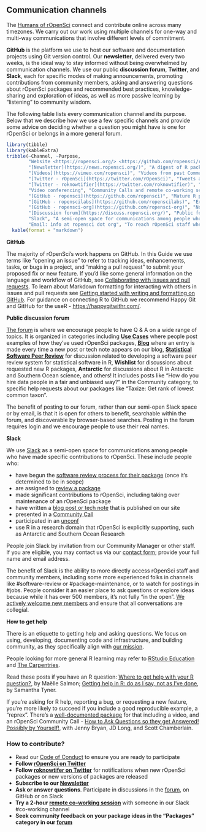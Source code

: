 ## Communication channels {#channels}


The [Humans of rOpenSci](#humans) connect and contribute online across many timezones. 
We carry out our work using multiple channels for one-way and multi-way communications that involve different levels of commitment. 

**GitHub** is the platform we use to host our software and documentation projects using Git version control. 
Our **newsletter**, delivered every two weeks, is the ideal way to stay informed without being overwhelmed by communication channels. 
We use our public **discussion forum**, **Twitter**, and **Slack**, 
each for specific modes of making announcements, promoting contributions from community members, 
asking and answering questions about rOpenSci packages and recommended best practices,
knowledge-sharing and exploration of ideas, 
as well as more passive learning by "listening" to community wisdom. 

The following table lists every communication channel and its purpose. 
Below that we describe how we use a few specific channels and provide some advice on deciding whether a question you might have is one for rOpenSci or belongs in a more general forum.

```r
library(tibble) 
library(kableExtra)
tribble(~Channel, ~Purpose,
        "Website <https://ropensci.org/> <https://github.com/ropensci/roweb3>", "Home of rOpenSci",
        "[Newsletter](https://news.ropensci.org/)", "A digest of R package news, use cases, blog posts, events, curated every two weeks. [Subscribe](https://news.ropensci.org/) via RSS (XML), JSON feed, or email.",
        "[Videos](https://vimeo.com/ropensci)", "Videos from past Community Calls on Vimeo",
        "[Twitter - rOpenSci](https://twitter.com/rOpenSci)", "Tweets about rOpenSci software, use cases, blog posts, tech notes, events",
        "[Twitter - roknowtifier](https://twitter.com/roknowtifier)", "Bot that tweets new rOpenSci packages or new versions of packages",
        "Video conferencing", "Community Calls and remote co-working sessions on  Zoom",
        "[GitHub - ropensci](https://github.com/ropensci)", "Mature R packages contributed by rOpenSci staff or community-contributed peer-reviewed packages; software peer review system; rOpenSci website",
        "[GitHub - ropenscilabs](https://github.com/ropenscilabs)", "Experimental packages and code experiments from staff, collaborators, and participants of unconfs and related events",
        "[GitHub - ropensci-org](https://github.com/ropensci-org)", "Non-code repositories like this guide, the blog guide, ideas for Community Calls",
        "[Discussion forum](https://discuss.ropensci.org/)", "Public forum on Discourse for use cases, Q & A about rOpenSci packages, exploration of ideas and best practices",
        "Slack", "A semi-open space for communications among people who contribute to rOpenSci",
        "Email: info at ropensci dot org", "To reach rOpenSci staff when other modes are not suitable") %>%
  kable(format = "markdown")
```


<div id="channels-github"></div>

**GitHub**

The majority of rOpenSci's work happens on GitHub. 
In this Guide we use terms like "opening an issue" to refer to tracking ideas, 
enhancements, tasks, or bugs in a project, 
and "making a pull request" to submit your proposed fix or new feature. 
If you'd like some general information on the language and workflow of GitHub, 
see [Collaborating with issues and pull requests](https://docs.github.com/en/github/collaborating-with-issues-and-pull-requests). 
To learn about Markdown formatting for interacting with others in issues and pull requests see [Getting started with writing and formatting on GitHub](https://docs.github.com/en/github/writing-on-github/getting-started-with-writing-and-formatting-on-github). 
For guidance on connecting R to GitHub we recommend Happy Git and GitHub for the useR - [https://happygitwithr.com/](https://happygitwithr.com/). 


<div id="channels-forum"></div>

**Public discussion forum**

[The forum](https://discuss.ropensci.org/) is where we encourage people to have Q & A on a wide range of topics. 
It is organized in categories including [**Use Cases**](#usecases) where people post examples of how they've used rOpenSci packages, 
[**Blog**](#blog) where an entry is made every time a new post or tech note appears on our blog, [**Statistical Software Peer Review**](#statsreview) for discussion related to developing a software peer review system for statistical software in R, 
**Wishlist** for discussions about requested new R packages, 
**Antarctic** for discussions about R in Antarctic and Southern Ocean science, and others! 
It includes posts like "How do you hire data people in a fair and unbiased way?" in the Community category, to specific help requests about our packages like "Taxize: Get rank of lowest common taxon". 

The benefit of posting to our forum, rather than our semi-open Slack space or by email, 
is that it is open for others to benefit, searchable within the forum, 
and discoverable by browser-based searches.
Posting in the forum requires login and we encourage people to use their real names. 

<div id="channels-slack"></div>

**Slack**

We use [Slack](https://slack.com/intl/en-ca/help/articles/115004071768-What-is-Slack-) as a semi-open space for communications among people who have made specific contributions to rOpenSci. 
These include people who:

*   have begun the [software review process for their package](#devguide) 
    (once it's determined to be in scope)
*   are assigned to [review a package](#devguide) 
*   made significant contributions to rOpenSci, 
    including taking over maintenance of an rOpenSci package
*   have written a [blog post or tech note](#blog) that is published on our site
*   presented in a [Community Call](#commcalls)
*   participated in an [unconf](#unconfs)
*   use R in a research domain that rOpenSci is explicitly supporting, 
    such as Antarctic and Southern Ocean Research

People join Slack by invitation from our Community Manager or other staff. 
If you are eligible, you may contact us via our [contact form](https://ropensci.org/contact/); 
provide your full name and email address.

<!-- COMMENT: (STEFFI) Perhaps include a sentence explaining the rational for a Slack being a semi-open space. -->

The benefit of Slack is the ability to more directly access rOpenSci staff and community members,
including some more experienced folks in channels like #software-review or #package-maintenance, 
or to watch for postings in #jobs. 
People consider it an easier place to ask questions or explore ideas because while it has over 500 members, 
it's not fully "in the open". 
[We actively welcome new members](https://ropensci.org/blog/2017/07/18/value-of-welcome/) and ensure that all conversations are collegial. 

<div id="channels-help"></div>

**How to get help**

There is an etiquette to getting help and asking questions. 
We focus on using, developing, documenting code and infrastructure, 
and building community, as they specifically align with [our mission](#mission). 

People looking for more general R learning may refer to [RStudio Education](https://education.rstudio.com/) and [The Carpentries](https://carpentries.org/). 

Read these posts if you have an R question: 
[Where to get help with your R question?](https://masalmon.eu/2018/07/22/wheretogethelp/), by Maëlle Salmon; 
[Getting help in R: do as I say, not as I've done](https://sctyner.me/post/2019-2-17-rhelp/), by Samantha Tyner.

If you're asking for R help, reporting a bug, or requesting a new feature, 
you're more likely to succeed if you include a good reproducible example, a "reprex". 
There's a [well-documented package](https://reprex.tidyverse.org/) for that including a video,
and an rOpenSci Community Call - [How to Ask Questions so they get Answered! Possibly by Yourself!](https://ropensci.org/commcalls/2017-03-07/), with Jenny Bryan, JD Long, and Scott Chamberlain.


### How to contribute? 

*   Read our [Code of Conduct](https://ropensci.org/code-of-conduct/) to ensure you are ready to participate
*   **Follow [rOpenSci on Twitter](https://twitter.com/rOpenSci)**
*   **Follow [roknowtifer on Twitter](https://twitter.com/roknowtifier)** for notifications when new rOpenSci packages or new versions of packages are released
*   **Subscribe to our [Newsletter](https://news.ropensci.org/)**
*   **Ask or answer questions**. Participate in discussions in the [forum](https://discuss.ropensci.org/), on GitHub or on Slack
*   **Try a 2-hour [remote co-working session](https://www.cscce.org/2020/02/04/online-co-working-partnerships-are-community-of-practice-in-action/)** with someone in our Slack #co-working channel
*   **Seek community feedback on your package ideas in the "Packages" category in our [forum](https://discuss.ropensci.org/c/packages)**
